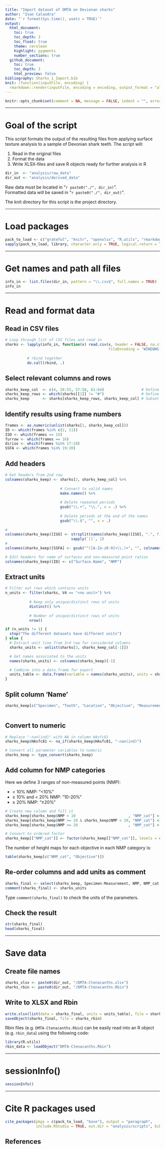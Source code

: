 ```yaml
---
title: "Import dataset of DMTA on Devionan sharks"
author: "Ivan Calandra"
date: "`r format(Sys.time(), usetz = TRUE)`"
output:
  html_document:
    toc: true
    toc_depth: 3
    toc_float: true
    theme: cerulean
    highlight: pygments
    number_sections: true
  github_document: 
    toc: true
    toc_depth: 3
    html_preview: false
bibliography: Sharks_1_Import.bib
knit: (function(inputFile, encoding) {
  rmarkdown::render(inputFile, encoding = encoding, output_format = "all", knit_root_dir = rprojroot::find_rstudio_root_file()) })
---
```



```r
knitr::opts_chunk$set(comment = NA, message = FALSE, indent = "", error = TRUE)
```


---


# Goal of the script
This script formats the output of the resulting files from applying surface texture analysis to a sample of Devonian shark teeth.
The script will:

1. Read in the original files  
2. Format the data  
3. Write XLSX-files and save R objects ready for further analysis in R  

```r
dir_in  <- "analysis/raw_data"
dir_out <- "analysis/derived_data"
```

Raw data must be located in "`r paste0("./", dir_in)`".  
Formatted data will be saved in "`r paste0("./", dir_out)`".

The knit directory for this script is the project directory.


---


# Load packages
```r
pack_to_load <- c("grateful", "knitr", "openxlsx", "R.utils", "rmarkdown", "tidyverse")
sapply(pack_to_load, library, character.only = TRUE, logical.return = TRUE) 
```


---


# Get names and path all files 
```r
info_in <- list.files(dir_in, pattern = "\\.csv$", full.names = TRUE)
info_in
```


---


# Read and format data
## Read in CSV files
```r
# Loop through list of CSV files and read in
sharks <- lapply(info_in, function(x) read.csv(x, header = FALSE, na.strings = "*****", 
                                               fileEncoding = 'WINDOWS-1252')) %>%
  
          # rbind together
          do.call(rbind, .)
```


## Select relevant columns and rows
```r
sharks_keep_col  <- c(4, 26:55, 57:58, 61:64)                 # Define columns to keep
sharks_keep_rows <- which(sharks[[1]] != "#")                 # Define rows to keep
sharks_keep      <- sharks[sharks_keep_rows, sharks_keep_col] # Subset rows and columns
```


## Identify results using frame numbers
```r
frames <- as.numeric(unlist(sharks[1, sharks_keep_col]))
ID <- which(frames %in% c(2, 11))
ISO <- which(frames == 15)
furrow <- which(frames == 16)
diriso <- which(frames %in% 17:18)
SSFA <- which(frames %in% 19:20)
```


## Add headers
```r
# Get headers from 2nd row
colnames(sharks_keep) <- sharks[2, sharks_keep_col] %>% 
  
                         # Convert to valid names
                         make.names() %>% 
  
                         # Delete repeated periods
                         gsub("\\.+", "\\.", x = .) %>% 
  
                         # Delete periods at the end of the names
                         gsub("\\.$", "", x = .)
  
#
colnames(sharks_keep)[ISO] <- strsplit(names(sharks_keep)[ISO], ".", fixed = TRUE) %>% 
                              sapply(`[[`, 1)
#
colnames(sharks_keep)[SSFA] <- gsub("^([A-Za-z0-9]+\\.)+", "", colnames(sharks_keep)[SSFA])

# Edit headers for name of surfaces and non-measured point ratios
colnames(sharks_keep)[ID] <- c("Surface.Name", "NMP")
```


## Extract units
```r
# Filter out rows which contains units
n_units <- filter(sharks, V4 == "<no unit>") %>% 
          
           # Keep only unique/distinct rows of units
           distinct() %>% 
  
           # Number of unique/distinct rows of units
           nrow()

if (n_units != 1) {
  stop("The different datasets have different units")
} else {
  # Extract unit line from 3rd row for considered columns
  sharks_units <- unlist(sharks[3, sharks_keep_col[-1]])

  # Get names associated to the units
  names(sharks_units) <- colnames(sharks_keep)[-1]

  # Combine into a data.frame for export
  units_table <- data.frame(variable = names(sharks_units), units = sharks_units)
}
```


## Split column 'Name' 
```r
sharks_keep[c("Specimen", "Tooth", "Location", "Objective", "Measurement")] <- str_split_fixed(
                                                                               sharks_keep$Surface.Name, "_", n = 5)
```


## Convert to numeric
```r
# Replace "-nan(ind)" with NA in column HAsfc81
sharks_keep$HAsfc81 <- na_if(sharks_keep$HAsfc81, "-nan(ind)")

# Convert all parameter variables to numeric
sharks_keep <- type_convert(sharks_keep)
```


## Add column for NMP categories
Here we define 3 ranges of non-measured points (NMP):

- $<$ 10% NMP: "<10%"  
- $\ge$ 10% and $<$ 20% NMP: "10-20%"  
- $\ge$ 20% NMP: "≥20%"
 

```r
# Create new column and fill it
sharks_keep[sharks_keep$NMP < 10                        , "NMP_cat"] <- "<10%"
sharks_keep[sharks_keep$NMP >= 10 & sharks_keep$NMP < 20, "NMP_cat"] <- "10-20%"
sharks_keep[sharks_keep$NMP >= 20                       , "NMP_cat"] <- "≥20%"

# Convert to ordered factor
sharks_keep[["NMP_cat"]] <- factor(sharks_keep[["NMP_cat"]], levels = c("<10%", "10-20%", "≥20%"), ordered = TRUE)
```

The number of height maps for each objective in each NMP category is:  
```r
table(sharks_keep[c("NMP_cat", "Objective")])
```


## Re-order columns and add units as comment 
```r
sharks_final <- select(sharks_keep, Specimen:Measurement, NMP, NMP_cat, Sq:HAsfc81)
comment(sharks_final) <- sharks_units
```

Type `comment(sharks_final)` to check the units of the parameters.


## Check the result
```r
str(sharks_final)
head(sharks_final)
```


---


# Save data
## Create file names
```r
sharks_xlsx <- paste0(dir_out, "/DMTA-Ctenacanths.xlsx")
sharks_rbin <- paste0(dir_out, "/DMTA-Ctenacanths.Rbin")
```


## Write to XLSX and Rbin
```r
write.xlsx(list(data = sharks_final, units = units_table), file = sharks_xlsx) 
saveObject(sharks_final, file = sharks_rbin) 
```

Rbin files (e.g. `DMTA-Ctenacanths.Rbin`) can be easily read into an R object (e.g. `rbin_data`) using the following code:
```r
library(R.utils)
rbin_data <- loadObject("DMTA-Ctenacanths.Rbin")
```


---


# sessionInfo()

```r
sessionInfo()
```


---


# Cite R packages used

```r
cite_packages(pkgs = c(pack_to_load, "base"), output = "paragraph", 
              include.RStudio = TRUE, out.dir = "analysis/scripts", bib.file = "Sharks_1_Import")
```


## References

